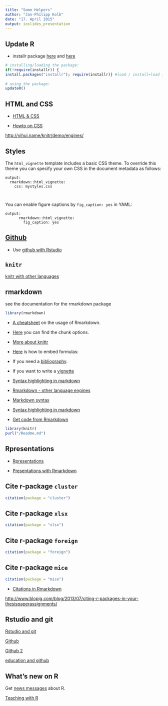```yaml
---
title: "Some Helpers"
author: "Jan-Philipp Kolb"
date: "17. April 2015"
output: ioslides_presentation
---
```


## Update R

- installr package [here](http://www.r-statistics.com/2013/03/updating-r-from-r-on-windows-using-the-installr-package/) and 
[here](https://cran.r-project.org/web/packages/installr/installr.pdf)


```r
# installing/loading the package:
if(!require(installr)) {
install.packages("installr"); require(installr)} #load / install+load installr
 
# using the package:
updateR() 
```



## HTML and CSS

- [HTML & CSS](http://www.codecademy.com/tracks/web) 

- [Howto on CSS](http://www.w3schools.com/css/css_howto.asp)

<http://yihui.name/knitr/demo/engines/>

## Styles

The `html_vignette` template includes a basic CSS theme. To override this theme you can specify your own CSS in the document metadata as follows:

    output: 
      rmarkdown::html_vignette:
        css: mystyles.css
        
        
You can enable figure captions by `fig_caption: yes` in YAML:        
        
```    
output:
      rmarkdown::html_vignette:
        fig_caption: yes        
```




## [Github](http://github.org) 

- Use [github with Rstudio](http://www.molecularecologist.com/2013/11/using-github-with-r-and-rstudio/)


## `knitr`

[knitr with other languages](http://shiny.rstudio.com/articles/css.html)


## rmarkdown

see the documentation for the rmarkdown package

```r
library(rmarkdown)
```

- [A cheatsheet](https://github.com/adam-p/markdown-here/wiki/Markdown-Cheatsheet#blockquotes) on the usage of Rmarkdown. 

- [Here](http://yihui.name/knitr/options/) you can find the chunk options.

- [More about knittr](http://yihui.name/knitr/demo/showcase/)

- [Here](http://www.unexpected-vortices.com/sw/rippledoc/quick-markdown-example.html) is how to embed formulas:

- If you need a [bibliography](http://rmarkdown.rstudio.com/authoring_bibliographies_and_citations.html). 

- If you want to write a [vignette](http://www.magesblog.com/2012/01/feedback-from-vignette-survey.html)

- [Syntax highlighting in  markdown](https://support.codebasehq.com/articles/tips-tricks/syntax-highlighting-in-markdown)

- [Rmarkdown - other language engines](http://yihui.name/knitr/demo/engines/)

- [Markdown syntax](http://sourceforge.net/p/pgbarman/tickets/markdown_syntax#md_ex_text)

- [Syntax highlighting in markdown](https://support.codebasehq.com/articles/tips-tricks/syntax-highlighting-in-markdown)

- [Get code from Rmarkdown](http://stackoverflow.com/questions/18884941/how-to-extract-r-code-from-a-markdown-file-md)

```r
library(knitr)
purl("/Readme.md")
```



## Rpresentations

- [Rpresentations](http://stackoverflow.com/questions/23619319/rpresentation-in-rstudio-make-image-fill-out-the-whole-screen)

- [Presentations with Rmarkdown](http://rpubs.com/mansun_kuo/24330)


## Cite r-package `cluster`

```r
citation(package = "cluster")
```

## Cite r-package `xlsx`

```r
citation(package = "xlsx")
```

## Cite r-package `foreign`

```r
citation(package = "foreign")
```

## Cite r-package `mice`

```r
citation(package = "mice")
```

- [Citations in Rmarkdown](https://cran.r-project.org/web/packages/RefManageR/vignettes/TestRmd.html)


<http://www.blopig.com/blog/2013/07/citing-r-packages-in-your-thesispaperassignments/>

## Rstudio and git

[Rstudio and git](http://www.r-bloggers.com/rstudio-and-github/)

[Github](https://github.com/jennybc/2015-06-28_r-summit-talk/blob/master/2015-06-28_bryan-r-summit-talk.pdf)

[Github 2](http://www.r-bloggers.com/get-by-with-a-little-r-help-from-your-friends-at-github/)

[education and github](http://blog.revolutionanalytics.com/2015/06/get-your-r-education-going-with-github.html)

## What's new on R

Get [news messages](http://cran.r-project.org/src/base/NEWS) about R. 

[Teaching with R](http://gastonsanchez.com/teaching/)
